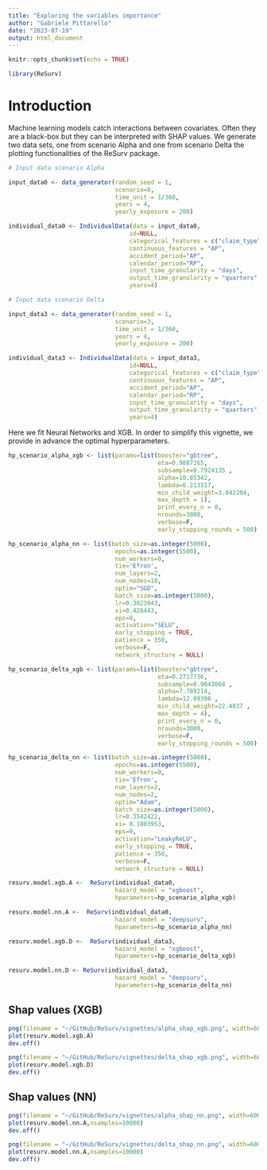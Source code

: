 ```yaml
---
title: "Exploring the variables importance"
author: "Gabriele Pittarello"
date: "2023-07-19"
output: html_document
---
```



```r
knitr::opts_chunk$set(echo = TRUE)
```


```r
library(ReSurv)
```

# Introduction 

Machine learning models catch interactions between covariates. Often they are a black-box but they can be interpreted with SHAP values. We generate two data sets, one from scenario Alpha and one from scenario Delta the plotting functionalities of the ReSurv package.

```r
# Input data scenario Alpha

input_data0 <- data_generator(random_seed = 1,
                              scenario=0,
                              time_unit = 1/360,
                              years = 4,
                              yearly_exposure = 200)

individual_data0 <- IndividualData(data = input_data0,
                                  id=NULL,
                                  categorical_features = c("claim_type"),
                                  continuous_features = "AP",
                                  accident_period="AP",
                                  calendar_period="RP",
                                  input_time_granularity = "days",
                                  output_time_granularity = "quarters",
                                  years=4)

```


```r
# Input data scenario Delta

input_data3 <- data_generator(random_seed = 1,
                              scenario=3,
                              time_unit = 1/360,
                              years = 4,
                              yearly_exposure = 200)

individual_data3 <- IndividualData(data = input_data3,
                                  id=NULL,
                                  categorical_features = c("claim_type"),
                                  continuous_features = "AP",
                                  accident_period="AP",
                                  calendar_period="RP",
                                  input_time_granularity = "days",
                                  output_time_granularity = "quarters",
                                  years=4)

```


Here we fit Neural Networks and XGB. In order to simplify this vignette, we provide in advance the optimal hyperparameters.

```r

hp_scenario_alpha_xgb <- list(params=list(booster="gbtree",
                                          eta=0.9887265,
                                          subsample=0.7924135 ,
                                          alpha=10.85342,
                                          lambda=6.213317,
                                          min_child_weight=3.042204,
                                          max_depth = 1),
                                          print_every_n = 0,
                                          nrounds=3000,
                                          verbose=F,
                                          early_stopping_rounds = 500)

hp_scenario_alpha_nn <- list(batch_size=as.integer(5000),
                              epochs=as.integer(5500),
                              num_workers=0,
                              tie='Efron',
                              num_layers=2,
                              num_nodes=10,
                              optim="SGD",
                              batch_size=as.integer(5000),
                              lr=0.3023043,
                              xi=0.426443,
                              eps=0,
                              activation="SELU",
                              early_stopping = TRUE,
                              patience = 350,
                              verbose=F,
                              network_structure = NULL)

hp_scenario_delta_xgb <- list(params=list(booster="gbtree",
                                          eta=0.2717736,
                                          subsample=0.9043068 ,
                                          alpha=7.789214,
                                          lambda=12.09398 ,
                                          min_child_weight=22.4837 ,
                                          max_depth = 4),
                                          print_every_n = 0,
                                          nrounds=3000,
                                          verbose=F,
                                          early_stopping_rounds = 500)

hp_scenario_delta_nn <- list(batch_size=as.integer(5000),
                              epochs=as.integer(5500),
                              num_workers=0,
                              tie='Efron',
                              num_layers=2,
                              num_nodes=2,
                              optim="Adam",
                              batch_size=as.integer(5000),
                              lr=0.3542422,
                              xi= 0.1803953,
                              eps=0,
                              activation="LeakyReLU",
                              early_stopping = TRUE,
                              patience = 350,
                              verbose=F,
                              network_structure = NULL)

```

```r

resurv.model.xgb.A <-  ReSurv(individual_data0,
                              hazard_model = "xgboost",
                              hparameters=hp_scenario_alpha_xgb)

resurv.model.nn.A <-  ReSurv(individual_data0,
                              hazard_model = "deepsurv",
                              hparameters=hp_scenario_alpha_nn)

resurv.model.xgb.D <-  ReSurv(individual_data3,
                              hazard_model = "xgboost",
                              hparameters=hp_scenario_delta_xgb)

resurv.model.nn.D <- ReSurv(individual_data3,
                              hazard_model = "deepsurv",
                              hparameters=hp_scenario_delta_nn)


```


## Shap values (XGB)

```r
png(filename = "~/GitHub/ReSurv/vignettes/alpha_shap_xgb.png", width=600, height=480, res=72)
plot(resurv.model.xgb.A)
dev.off()
```

```r
png(filename = "~/GitHub/ReSurv/vignettes/delta_shap_xgb.png", width=600, height=480, res=72)
plot(resurv.model.xgb.D)
dev.off()
```

## Shap values (NN)

```r
png(filename = "~/GitHub/ReSurv/vignettes/alpha_shap_nn.png", width=600, height=480, res=72)
plot(resurv.model.nn.A,nsamples=10000)
dev.off()
```
```r
png(filename = "~/GitHub/ReSurv/vignettes/delta_shap_nn.png", width=600, height=480, res=72)
plot(resurv.model.nn.A,nsamples=10000)
dev.off()
```











